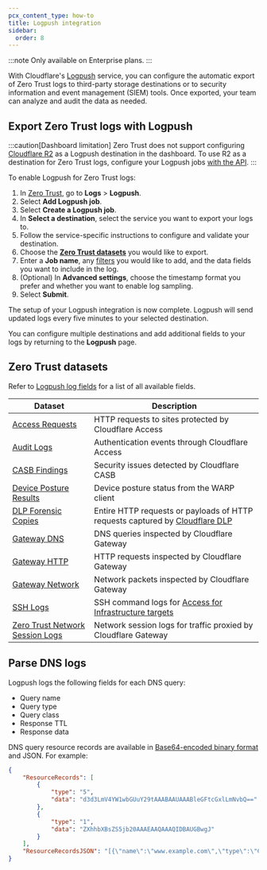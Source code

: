 ```yaml
---
pcx_content_type: how-to
title: Logpush integration
sidebar:
  order: 8
---
```


:::note
Only available on Enterprise plans.
:::

With Cloudflare's [Logpush](/logs/about/) service, you can configure the automatic export of Zero Trust logs to third-party storage destinations or to security information and event management (SIEM) tools. Once exported, your team can analyze and audit the data as needed.

## Export Zero Trust logs with Logpush

:::caution[Dashboard limitation]
Zero Trust does not support configuring [Cloudflare R2](/logs/get-started/enable-destinations/r2/) as a Logpush destination in the dashboard. To use R2 as a destination for Zero Trust logs, configure your Logpush jobs [with the API](/logs/get-started/enable-destinations/r2/#manage-via-api).
:::

To enable Logpush for Zero Trust logs:

1. In [Zero Trust](https://one.dash.cloudflare.com/), go to **Logs** > **Logpush**.
2. Select **Add Logpush job**.
3. Select **Create a Logpush job**.
4. In **Select a destination**, select the service you want to export your logs to.
5. Follow the service-specific instructions to configure and validate your destination.
6. Choose the [**Zero Trust datasets**](#zero-trust-datasets) you would like to export.
7. Enter a **Job name**, any [filters](/logs/reference/filters/) you would like to add, and the data fields you want to include in the log.
8. (Optional) In **Advanced settings**, choose the timestamp format you prefer and whether you want to enable log sampling.
9. Select **Submit**.

The setup of your Logpush integration is now complete. Logpush will send updated logs every five minutes to your selected destination.

You can configure multiple destinations and add additional fields to your logs by returning to the **Logpush** page.

## Zero Trust datasets

Refer to [Logpush log fields](/logs/reference/log-fields/) for a list of all available fields.

| Dataset                                                                                            | Description                                                                                                                                                 |
| -------------------------------------------------------------------------------------------------- | ----------------------------------------------------------------------------------------------------------------------------------------------------------- |
| [Access Requests](/logs/reference/log-fields/account/access_requests/)                             | HTTP requests to sites protected by Cloudflare Access                                                                                                       |
| [Audit Logs](/logs/reference/log-fields/account/audit_logs/)                                       | Authentication events through Cloudflare Access                                                                                                             |
| [CASB Findings](/logs/reference/log-fields/account/casb_findings/)                                 | Security issues detected by Cloudflare CASB                                                                                                                 |
| [Device Posture Results](/logs/reference/log-fields/account/device_posture_results/)               | Device posture status from the WARP client                                                                                                                  |
| [DLP Forensic Copies](/logs/reference/log-fields/account/dlp_forensic_copies/)                     | Entire HTTP requests or payloads of HTTP requests captured by [Cloudflare DLP](/cloudflare-one/policies/data-loss-prevention/dlp-policies/logging-options/) |
| [Gateway DNS](/logs/reference/log-fields/account/gateway_dns/)                                     | DNS queries inspected by Cloudflare Gateway                                                                                                                 |
| [Gateway HTTP](/logs/reference/log-fields/account/gateway_http/)                                   | HTTP requests inspected by Cloudflare Gateway                                                                                                               |
| [Gateway Network](/logs/reference/log-fields/account/gateway_network/)                             | Network packets inspected by Cloudflare Gateway                                                                                                             |
| [SSH Logs](/logs/reference/log-fields/account/ssh_logs/)                                           | SSH command logs for [Access for Infrastructure targets](/cloudflare-one/connections/connect-networks/use-cases/ssh/ssh-infrastructure-access/)             |
| [Zero Trust Network Session Logs](/logs/reference/log-fields/account/zero_trust_network_sessions/) | Network session logs for traffic proxied by Cloudflare Gateway                                                                                              |

## Parse DNS logs

Logpush logs the following fields for each DNS query:

- Query name
- Query type
- Query class
- Response TTL
- Response data

DNS query resource records are available in [Base64-encoded binary format](https://datatracker.ietf.org/doc/html/rfc1035#section-4.1.3) and JSON. For example:

```json
{
	"ResourceRecords": [
		{
			"type": "5",
			"data": "d3d3LmV4YW1wbGUuY29tAAABAAUAAABleGFtcGxlLmNvbQ=="
		},
		{
			"type": "1",
			"data": "ZXhhbXBsZS5jb20AAAEAAQAAAQIDBAUGBwgJ"
		}
	],
	"ResourceRecordsJSON": "[{\"name\":\"www.example.com\",\"type\":\"CNAME\",\"class\":\"IN\",\"ttl\":300,\"rdata\":\"example.com.\"},{\"name\":\"example.com\",\"type\":\"A\",\"class\":\"IN\",\"ttl\":300,\"rdata\":\"203.0.113.0\"}]"
}
```
